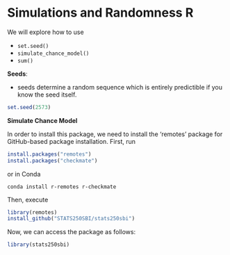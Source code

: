 # Simulations and Randomness R

We will explore how to use 

+ `set.seed()`
+ `simulate_chance_model()`
+ `sum()`

**Seeds**:

+ seeds determine a random sequence which is entirely predictible
if you know the seed itself. 

```r
set.seed(2573)
```

**Simulate Chance Model**

In order to install this package, we need to install the 'remotes'
package for GitHub-based package installation. First, run 

```r
install.packages("remotes")
install.packages("checkmate")
```

or in Conda

```
conda install r-remotes r-checkmate
```

Then, execute

```r
library(remotes)
install_github("STATS250SBI/stats250sbi")
```

Now, we can access the package as follows:

```r
library(stats250sbi)
```